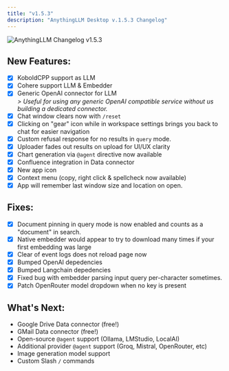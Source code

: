 ```yaml
---
title: "v1.5.3"
description: "AnythingLLM Desktop v.1.5.3 Changelog"
---
```


<Image
  src="/images/product/changelog/thumbnail.png" 
  height={1080} 
  width={1920} 
  quality={100}
  alt="AnythingLLM Changelog v1.5.3"
/>

## New Features:

- [x] KoboldCPP support as LLM
- [x] Cohere support LLM & Embedder
- [x] Generic OpenAI connector for LLM<br/>
_> Useful for using any generic OpenAI compatible service without us building a dedicated connector._
- [x] Chat window clears now with `/reset`
- [x] Clicking on "gear" icon while in workspace settings brings you back to chat for easier navigation
- [x] Custom refusal response for no results in `query` mode.
- [x] Uploader fades out results on upload for UI/UX clarity
- [x] Chart generation via `@agent` directive now available
- [x] Confluence integration in Data connector
- [x] New app icon
- [x] Context menu (copy, right click & spellcheck now available)
- [x] App will remember last window size and location on open.

## Fixes:

- [x] Document pinning in query mode is now enabled and counts as a "document" in search.
- [x] Native embedder would appear to try to download many times if your first embedding was large
- [x] Clear of event logs does not reload page now
- [x] Bumped OpenAI depedencies
- [x] Bumped Langchain depedencies
- [x] Fixed bug with embedder parsing input query per-character sometimes.
- [x] Patch OpenRouter model dropdown when no key is present

## What's Next:

- Google Drive Data connector (free!)
- GMail Data connector (free!)
- Open-source `@agent` support (Ollama, LMStudio, LocalAI)
- Additional provider `@agent` support (Groq, Mistral, OpenRouter, etc)
- Image generation model support
- Custom Slash `/` commands